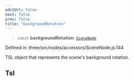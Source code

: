 ```yaml
---
editUrl: false
next: false
prev: false
title: "backgroundRotation"
---
```


> `const` **backgroundRotation**: [`SceneNode`](../classes/Three.WebGPU.SceneNode.html)

Defined in: three/src/nodes/accessors/SceneNode.js:144

TSL object that represents the scene's background rotation.

## Tsl
